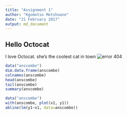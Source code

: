```yaml
---
title: "Assignment 1"
author: "Kgomotso Motshoane"
date: "21 February 2017"
output: md_document
---
```


## Hello Octocat
I love Octocat. she's the coolest cat in town
![error 404](https://dl.dropboxusercontent.com/u/11805474/painblogr/biostats/assignments/octocat.png)

```r
data("anscombe")
dim.data.frame(anscombe)
colnames(anscombe)
head(anscombe)
tail(anscombe)
summary(anscombe)
```
```r
data("anscombe")
with(anscombe, plot(x1, y1))
abline(lm(y1~x1, data=anscombe))
```

